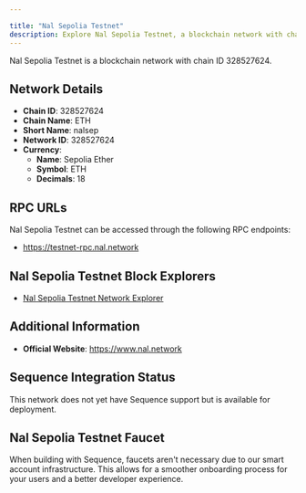 ```yaml
---

title: "Nal Sepolia Testnet"
description: Explore Nal Sepolia Testnet, a blockchain network with chain ID 328527624. Learn about its native currency, Sepolia Ether, and how to interact with the network.
---
```




Nal Sepolia Testnet is a blockchain network with chain ID 328527624.

## Network Details

- **Chain ID**: 328527624
- **Chain Name**: ETH
- **Short Name**: nalsep
- **Network ID**: 328527624
- **Currency**: 
  - **Name**: Sepolia Ether
  - **Symbol**: ETH
  - **Decimals**: 18

## RPC URLs

Nal Sepolia Testnet can be accessed through the following RPC endpoints:

- https://testnet-rpc.nal.network

## Nal Sepolia Testnet Block Explorers

- [Nal Sepolia Testnet Network Explorer](https://testnet-scan.nal.network)

## Additional Information

- **Official Website**: https://www.nal.network

## Sequence Integration Status

This network does not yet have Sequence support but is available for deployment.

## Nal Sepolia Testnet Faucet

When building with Sequence, faucets aren't necessary due to our smart account infrastructure. This allows for a smoother onboarding process for your users and a better developer experience.
